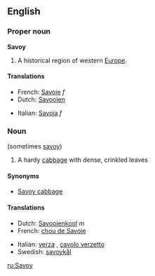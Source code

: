 ==English==
===Proper noun===
{{wikipedia}}
'''Savoy'''

#A historical region of western [[Europe]].

====Translations====
{{top}}
*French: [[Savoie]] ''f''
*Dutch: [[Savooien]]
{{mid}}
*Italian: [[Savoia]] ''f''
{{bottom}}

===Noun===
{{en-noun}} (sometimes [[savoy]])
#A hardy [[cabbage]] with dense, crinkled leaves

====Synonyms====
* [[Savoy cabbage]]

====Translations====
{{top}}
*Dutch: [[Savooienkool]] ''m''
*French: [[chou de Savoie]]
{{mid}}
*Italian: [[verza]] {{f}}, [[cavolo verzetto]] {{m}}
*Swedish: [[savoykål]]
{{bottom}}

[[ru:Savoy]]